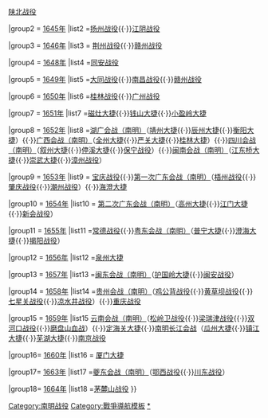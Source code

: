 {{Navbox
|name = 南明抗清战争
|title = [[南明]]抗清战争
|state = {{{state|autocollapse}}}
|listclass = hlist

|group1 = [[1644年]]
|list1 = [[潼关战役]]{{·}}[[陕北战役 (1644年)|陕北战役]]

|group2 = [[1645年]]
|list2 =[[扬州十日|扬州战役]]{{·}}[[江阴战役]]

|group3 = [[1646年]]
|list3 = [[荆州战役]]{{·}}[[赣州战役]]

|group4 = [[1648年]]
|list4 =[[同安之屠|同安战役]]

|group5 = [[1649年]]
|list5 =[[大同战役]]{{·}}[[南昌战役]]{{·}}[[赣州战役]]

|group6 = [[1650年]]
|list6 =[[桂林战役]]{{·}}[[广州战役]]

|group7 = [[1651年]]
|list7 =[[磁灶大捷]]{{·}}[[钱山大捷]]{{·}}[[小盈岭大捷]]

|group8 = [[1652年]]
|list8 =[[孙可望、李定国收复湖南战役|湖广会战（南明）]]（[[靖州大捷]]{{·}}[[辰州大捷]]{{·}}[[衡阳大捷]]）{{·}}[[广西会战（南明）]]（[[全州大捷]]{{·}}[[严关大捷]]{{·}}[[桂林大捷]]）{{·}}[[四川会战（南明）]]（[[叙州大捷]]{{·}}[[停溪大捷]]{{·}}[[保宁战役]]）{{·}}[[闽南会战（南明）]]（[[江东桥大捷]]{{·}}[[崇武大捷]]{{·}}[[漳州战役]]）

|group9 = [[1653年]]
|list9 = [[宝庆战役]]{{·}}[[第一次广东会战（南明）]]（[[梧州战役]]{{·}}[[肇庆战役]]{{·}}[[潮州战役]]）{{·}}[[海澄大捷]]

|group10 = [[1654年]]
|list10 = [[第二次广东会战（南明）]]（[[高州大捷]]{{·}}[[江门大捷]]{{·}}[[新会战役]]）

|group11 = [[1655年]]
|list11 =[[常德战役]]{{·}}[[粤东会战（南明）]]（[[普宁大捷]]{{·}}[[澄海大捷]]{{·}}[[揭阳战役]]）

|group12 = [[1656年]]
|list12 =[[泉州大捷]]

|group13 = [[1657年]]
|list13 =[[闽东会战（南明）]]（[[护国岭大捷]]{{·}}[[闽安战役]]）

|group14 = [[1658年]]
|list14 =[[贵州会战（南明）]]（[[鸡公背战役]]{{·}}[[黄草坝战役]]{{·}}[[七星关战役]]{{·}}[[凉水井战役]]）{{·}}[[重庆战役]]

|group15 = [[1659年]]
|list15 [[云南会战（南明）]]（[[松岭卫战役]]{{·}}[[梁瑞津战役]]{{·}}[[双河口战役]]{{·}}[[磨盘山血战]]）{{·}}[[定海关大捷]]{{·}}[[南明长江会战]]（[[瓜州大捷]]{{·}}[[镇江大捷]]{{·}}[[芜湖大捷]]{{·}}[[南京战役]]

|group16= [[1660年]]
|list16 = [[廈門戰役 (1660年)|厦门大捷]]

|group17= [[1663年]]
|list17 =[[夔东会战（南明）]]（[[鄂西战役 (南明)|鄂西战役]]{{·}}[[川东战役]]）

|group18= [[1664年]]
|list18 =[[茅麓山战役]]
}}<noinclude>

[[Category:南明战役]]
[[Category:戰爭導航模板]]
[[Category:南明歷史事件|*]]
[[Category:南明| ]]
</noinclude>